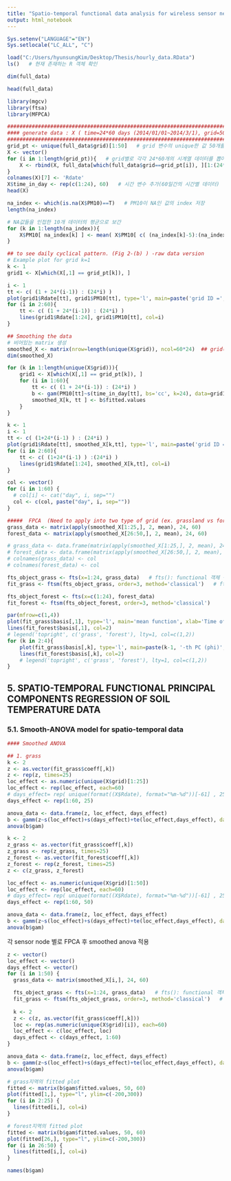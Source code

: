 ```yaml
---
title: "Spatio-temporal functional data analysis for wireless sensor networks data 논문"
output: html_notebook
---
```

<!-- Rmd 설정 -->
```r
Sys.setenv("LANGUAGE"="EN")
Sys.setlocale("LC_ALL", "C")
```


```r
load("C:/Users/hyunsungKim/Desktop/Thesis/hourly_data.RData")
ls()   # 현재 존재하는 R 객체 확인
```

```r
dim(full_data)
```

```r
head(full_data)
```

```r
library(mgcv)
library(ftsa)
library(MFPCA)
```

```r
################################################################################ 
#### generate data : X ( time=24*60 days (2014/01/01~2014/3/1), grid=50 in Korea )
################################################################################ 
grid_pt <- unique(full_data$grid)[1:50]   # grid 변수의 unique한 값 50개를 뽑음
X <- vector()
for (i in 1:length(grid_pt)){   # grid별로 각각 24*60개의 시계열 데이터를 뽑아서 rbind
    X <- rbind(X, full_data[which(full_data$grid==grid_pt[i]), ][1:(24*60),] )
}
colnames(X)[7] <- 'Rdate'
X$time_in_day <- rep(c(1:24), 60)   # 시간 변수 추가(60일간의 시간별 데이터)
head(X)
```
```r
na_index <- which(is.na(X$PM10)==T)   # PM10이 NA인 값의 index 저장
length(na_index)
```

```r
# NA값들을 인접한 10개 데이터의 평균으로 보간
for (k in 1:length(na_index)){   
    X$PM10[ na_index[k] ] <- mean( X$PM10[ c( (na_index[k]-5):(na_index[k]+5) ) ], na.rm=T)   ## interpolate NA terms
}
```

```r
## to see daily cyclical pattern. (Fig 2-(b) ) -raw data version
# Example plot for grid k=1
k <- 1
grid1 <- X[which(X[,1] == grid_pt[k]), ]

i <- 1
tt <- c( (1 + 24*(i-1)) : (24*i) ) 
plot(grid1$Rdate[tt], grid1$PM10[tt], type='l', main=paste('grid ID =', grid_pt[k]), xlab='Time of day', ylab="PM10", ylim=range(grid1$PM10, na.rm=T) )
for (i in 2:60){
    tt <- c( (1 + 24*(i-1)) : (24*i) ) 
    lines(grid1$Rdate[1:24], grid1$PM10[tt], col=i)
}
```
```r
## Smoothing the data 
# 비어있는 matrix 생성
smoothed_X <- matrix(nrow=length(unique(X$grid)), ncol=60*24)  ## grid(50) * time(24*60)
dim(smoothed_X)
```

```r
for (k in 1:length(unique(X$grid))){
    grid1 <- X[which(X[,1] == grid_pt[k]), ]
    for (i in 1:60){
        tt <- c( (1 + 24*(i-1)) : (24*i) ) 
        b <- gam(PM10[tt]~s(time_in_day[tt], bs='cc', k=24), data=grid1, method="REML")
        smoothed_X[k, tt ] <- b$fitted.values
    }
}
```

```r
k <- 1
i <- 1
tt <- c( (1+24*(i-1) ) : (24*i) ) 
plot(grid1$Rdate[tt], smoothed_X[k,tt], type='l', main=paste('grid ID =', grid_pt[k]), xlab='Time of day', ylab="PM10", ylim=range(smoothed_X[k,], na.rm=T))
for (i in 2:60){
    tt <- c( (1+24*(i-1) ) :(24*i) ) 
    lines(grid1$Rdate[1:24], smoothed_X[k,tt], col=i)
}
```

```r
col <- vector()
for (i in 1:60) {
  # col[i] <- cat("day", i, sep="")
  col <- c(col, paste("day", i, sep=""))
}
```

```r
#####  FPCA  (Need to apply into two type of grid (ex. grassland vs forest))
grass_data <- matrix(apply(smoothed_X[1:25,], 2, mean), 24, 60)
forest_data <- matrix(apply(smoothed_X[26:50,], 2, mean), 24, 60)

# grass_data <- data.frame(matrix(apply(smoothed_X[1:25,], 2, mean), 24, 60))
# forest_data <- data.frame(matrix(apply(smoothed_X[26:50,], 2, mean), 24, 60))
# colnames(grass_data) <- col
# colnames(forest_data) <- col

fts_object_grass <- fts(x=1:24, grass_data)   # fts(): functional 객체 생성
fit_grass <- ftsm(fts_object_grass, order=3, method='classical')   # ftsm(): functional time series model - fpca

fts_object_forest <- fts(x=c(1:24), forest_data)  
fit_forest <- ftsm(fts_object_forest, order=3, method='classical')
```


```r
par(mfrow=c(1,4))
plot(fit_grass$basis[,1], type='l', main='mean function', xlab='Time of day', ylab='', ylim=range(fit_grass$basis[,1], fit_forest$basis[,1]))
lines(fit_forest$basis[,1], col=2)
# legend('topright', c('grass', 'forest'), lty=1, col=c(1,2))
for (k in 2:4){
    plot(fit_grass$basis[,k], type='l', main=paste(k-1, '-th PC (phi)', sep=""), xlab='Time of day', ylab='', ylim=range(fit_grass$basis[,k], fit_forest$basis[,k]))
    lines(fit_forest$basis[,k], col=2)
    # legend('topright', c('grass', 'forest'), lty=1, col=c(1,2))
}
```


## 5. SPATIO-TEMPORAL FUNCTIONAL PRINCIPAL COMPONENTS REGRESSION OF SOIL TEMPERATURE DATA
### 5.1. Smooth-ANOVA model for spatio-temporal data

```r
#### Smoothed ANOVA

## 1. grass
k <- 2
z <- as.vector(fit_grass$coeff[,k])
z <- rep(z, times=25)
loc_effect <- as.numeric(unique(X$grid)[1:25])
loc_effect <- rep(loc_effect, each=60)
# days_effect= rep( unique(format((X$Rdate), format="%m-%d"))[-61] , 25)
days_effect <- rep(1:60, 25)

anova_data <- data.frame(z, loc_effect, days_effect)
b <- gamm(z~s(loc_effect)+s(days_effect)+te(loc_effect,days_effect), data=anova_data)  
anova(b$gam)
```
```r
k <- 2
z_grass <- as.vector(fit_grass$coeff[,k])
z_grass <- rep(z_grass, times=25)
z_forest <- as.vector(fit_forest$coeff[,k])
z_forest <- rep(z_forest, times=25)
z <- c(z_grass, z_forest)

loc_effect <- as.numeric(unique(X$grid)[1:50])
loc_effect <- rep(loc_effect, each=60)
# days_effect= rep( unique(format((X$Rdate), format="%m-%d"))[-61] , 25)
days_effect <- rep(1:60, 50)

anova_data <- data.frame(z, loc_effect, days_effect)
b <- gamm(z~s(loc_effect)+s(days_effect)+te(loc_effect,days_effect), data=anova_data)  
anova(b$gam)
```

각 sensor node 별로 FPCA 후 smoothed anova 적용

```r
z <- vector()
loc_effect <- vector()
days_effect <- vector()
for (i in 1:50) {
  grass_data <- matrix(smoothed_X[i,], 24, 60)

  fts_object_grass <- fts(x=1:24, grass_data)   # fts(): functional 객체 생성
  fit_grass <- ftsm(fts_object_grass, order=3, method='classical')   # ftsm(): functional time series model - fpca
  
  k <- 2
  z <- c(z, as.vector(fit_grass$coeff[,k]))
  loc <- rep(as.numeric(unique(X$grid)[i]), each=60)
  loc_effect <- c(loc_effect, loc)
  days_effect <- c(days_effect, 1:60)
}
```

```r
anova_data <- data.frame(z, loc_effect, days_effect)
b <- gamm(z~s(loc_effect)+s(days_effect)+te(loc_effect,days_effect), data=anova_data)  
anova(b$gam)
```

```r
# grass지역의 fitted plot
fitted <- matrix(b$gam$fitted.values, 50, 60)
plot(fitted[1,], type="l", ylim=c(-200,300))
for (i in 2:25) {
  lines(fitted[i,], col=i)
}
```

```r
# forest지역의 fitted plot
fitted <- matrix(b$gam$fitted.values, 50, 60)
plot(fitted[26,], type="l", ylim=c(-200,300))
for (i in 26:50) {
  lines(fitted[i,], col=i)
}
```

```r
names(b$gam)
```


